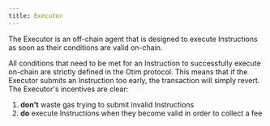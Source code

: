 ```yaml
---
title: Executor
---
```


The Executor is an off-chain agent that is designed to execute Instructions as soon as their conditions are valid on-chain.

All conditions that need to be met for an Instruction to successfully execute on-chain are strictly defined in the Otim protocol. This means that if the Executor submits an Instruction too early, the transaction will simply revert. The Executor's incentives are clear: 
1. **don't** waste gas trying to submit invalid Instructions 
2. **do** execute Instructions when they become valid in order to collect a fee
